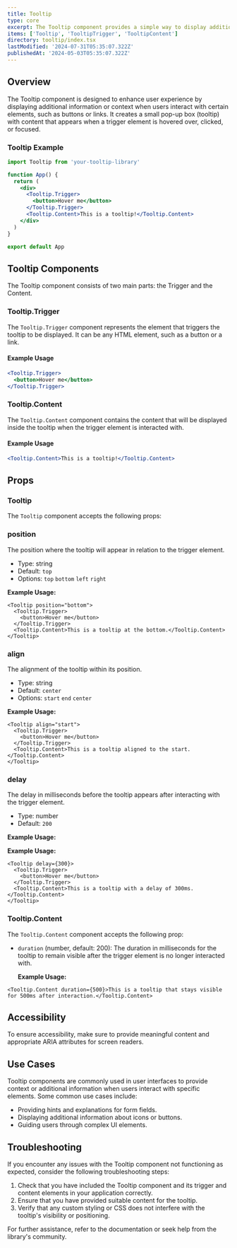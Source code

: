 ```yaml
---
title: Tooltip
type: core
excerpt: The Tooltip component provides a simple way to display additional information when users interact with specific elements, such as buttons or links, by showing a tooltip.
items: ['Tooltip', 'TooltipTrigger', 'TooltipContent']
directory: tooltip/index.tsx
lastModified: '2024-07-31T05:35:07.322Z'
publishedAt: '2024-05-03T05:35:07.322Z'
---
```


## Overview

The Tooltip component is designed to enhance user experience by displaying additional information or context when users interact with certain elements, such as buttons or links. It creates a small pop-up box (tooltip) with content that appears when a trigger element is hovered over, clicked, or focused.

### Tooltip Example

```jsx
import Tooltip from 'your-tooltip-library'

function App() {
  return (
    <div>
      <Tooltip.Trigger>
        <button>Hover me</button>
      </Tooltip.Trigger>
      <Tooltip.Content>This is a tooltip!</Tooltip.Content>
    </div>
  )
}

export default App
```

## Tooltip Components

The Tooltip component consists of two main parts: the Trigger and the Content.

### Tooltip.Trigger

The `Tooltip.Trigger` component represents the element that triggers the tooltip to be displayed. It can be any HTML element, such as a button or a link.

#### Example Usage

```jsx
<Tooltip.Trigger>
  <button>Hover me</button>
</Tooltip.Trigger>
```

### Tooltip.Content

The `Tooltip.Content` component contains the content that will be displayed inside the tooltip when the trigger element is interacted with.

#### Example Usage

```jsx
<Tooltip.Content>This is a tooltip!</Tooltip.Content>
```

## Props

### Tooltip

The `Tooltip` component accepts the following props:

### position

The position where the tooltip will appear in relation to the trigger element.

- Type: string
- Default: `top`
- Options: `top` `bottom` `left` `right`

**Example Usage:**

```tsx showLineNumbers title="App.tsx"
<Tooltip position="bottom">
  <Tooltip.Trigger>
    <button>Hover me</button>
  </Tooltip.Trigger>
  <Tooltip.Content>This is a tooltip at the bottom.</Tooltip.Content>
</Tooltip>
```

### align

The alignment of the tooltip within its position.

- Type: string
- Default: `center`
- Options: `start` `end` `center`

**Example Usage:**

```tsx showLineNumbers title="App.tsx"
<Tooltip align="start">
  <Tooltip.Trigger>
    <button>Hover me</button>
  </Tooltip.Trigger>
  <Tooltip.Content>This is a tooltip aligned to the start.</Tooltip.Content>
</Tooltip>
```

### delay

The delay in milliseconds before the tooltip appears after interacting with the trigger element.

- Type: number
- Default: `200`

**Example Usage:**

**Example Usage:**

```tsx showLineNumbers title="App.tsx"
<Tooltip delay={300}>
  <Tooltip.Trigger>
    <button>Hover me</button>
  </Tooltip.Trigger>
  <Tooltip.Content>This is a tooltip with a delay of 300ms.</Tooltip.Content>
</Tooltip>
```

### Tooltip.Content

The `Tooltip.Content` component accepts the following prop:

- `duration` (number, default: 200): The duration in milliseconds for the tooltip to remain visible after the trigger element is no longer interacted with.

  **Example Usage:**

```tsx showLineNumbers title="App.tsx"
<Tooltip.Content duration={500}>This is a tooltip that stays visible for 500ms after interaction.</Tooltip.Content>
```

## Accessibility

To ensure accessibility, make sure to provide meaningful content and appropriate ARIA attributes for screen readers.

## Use Cases

Tooltip components are commonly used in user interfaces to provide context or additional information when users interact with specific elements. Some common use cases include:

- Providing hints and explanations for form fields.
- Displaying additional information about icons or buttons.
- Guiding users through complex UI elements.

## Troubleshooting

If you encounter any issues with the Tooltip component not functioning as expected, consider the following troubleshooting steps:

1. Check that you have included the Tooltip component and its trigger and content elements in your application correctly.
2. Ensure that you have provided suitable content for the tooltip.
3. Verify that any custom styling or CSS does not interfere with the tooltip's visibility or positioning.

For further assistance, refer to the documentation or seek help from the library's community.
